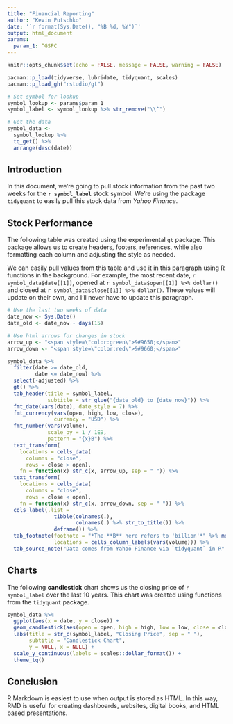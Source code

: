 ```yaml
---
title: "Financial Reporting"
author: "Kevin Putschko"
date: '`r format(Sys.Date(), "%B %d, %Y")`'
output: html_document
params:
  param_1: ^GSPC
---
```


```r
knitr::opts_chunk$set(echo = FALSE, message = FALSE, warning = FALSE)

pacman::p_load(tidyverse, lubridate, tidyquant, scales)
pacman::p_load_gh("rstudio/gt")

```

```r
# Set symbol for lookup
symbol_lookup <- params$param_1
symbol_label <- symbol_lookup %>% str_remove("\\^")

# Get the data
symbol_data <- 
  symbol_lookup %>% 
  tq_get() %>% 
  arrange(desc(date))

```

## Introduction

In this document, we're going to pull stock information from the past two weeks for the **`r symbol_label`** stock symbol.  We're using the package `tidyquant` to easily pull this stock data from *Yahoo Finance*.  

## Stock Performance

The following table was created using the experimental `gt` package.  This package allows us to create headers, footers, references, while also formatting each column and adjusting the style as needed.  

We can easily pull values from this table and use it in this paragraph using R functions in the background.  For example, the most recent date, `r symbol_data$date[[1]]`, opened at `r symbol_data$open[[1]] %>% dollar()` and closed at `r symbol_data$close[[1]] %>% dollar()`.  These values will update on their own, and I'll never have to update this paragraph.  

```r
# Use the last two weeks of data
date_now <- Sys.Date()
date_old <- date_now - days(15)

# Use html arrows for changes in stock
arrow_up <- "<span style=\"color:green\">&#9650;</span>"
arrow_down <- "<span style=\"color:red\">&#9660;</span>"

symbol_data %>% 
  filter(date >= date_old, 
         date <= date_now) %>% 
  select(-adjusted) %>% 
  gt() %>% 
  tab_header(title = symbol_label,
             subtitle = str_glue("{date_old} to {date_now}")) %>% 
  fmt_date(vars(date), date_style = 7) %>% 
  fmt_currency(vars(open, high, low, close), 
               currency = "USD") %>% 
  fmt_number(vars(volume), 
             scale_by = 1 / 1E9,
             pattern = "{x}B") %>% 
  text_transform(
    locations = cells_data(
      columns = "close",
      rows = close > open),
    fn = function(x) str_c(x, arrow_up, sep = " ")) %>% 
  text_transform(
    locations = cells_data(
      columns = "close",
      rows = close < open),
    fn = function(x) str_c(x, arrow_down, sep = " ")) %>% 
  cols_label(.list = 
               tibble(colnames(.), 
                      colnames(.) %>% str_to_title()) %>% 
               deframe()) %>% 
  tab_footnote(footnote = "*The **B** here refers to 'billion'*" %>% md(), 
               locations = cells_column_labels(vars(volume))) %>% 
  tab_source_note("Data comes from Yahoo Finance via `tidyquant` in R" %>% md())

```

## Charts

The following **candlestick** chart shows us the closing price of `r symbol_label` over the last 10 years. This chart was created using functions from the `tidyquant` package.

```r
symbol_data %>% 
  ggplot(aes(x = date, y = close)) +
  geom_candlestick(aes(open = open, high = high, low = low, close = close)) +
  labs(title = str_c(symbol_label, "Closing Price", sep = " "),
       subtitle = "Candlestick Chart",
       y = NULL, x = NULL) + 
  scale_y_continuous(labels = scales::dollar_format()) +
  theme_tq()
```

## Conclusion

R Markdown is easiest to use when output is stored as HTML.  In this way, RMD is useful for creating dashboards, websites, digital books, and HTML based presentations.
